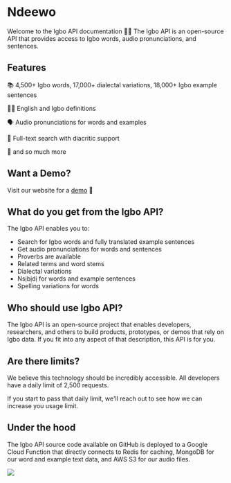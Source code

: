 
# Ndeewo

Welcome to the Igbo API documentation 👋🏾 The Igbo API is an open-source API that provides access to Igbo words, audio pronunciations, and sentences.

## Features 

📚 4,500+ Igbo words, 17,000+ dialectal variations, 18,000+ Igbo example sentences

✍🏾 English and Igbo definitions

🗣 Audio pronunciations for words and examples

🔎 Full-text search with diacritic support

🚀 and so much more

## Want a Demo?

Visit our website for a [demo](https://igboapi.com/#try-it-out) 🧱

## What do you get from the Igbo API?

The Igbo API enables you to:

* Search for Igbo words and fully translated example sentences
* Get audio pronunciations for words and sentences
* Proverbs are available
* Related terms and word stems
* Dialectal variations
* Nsịbịdị for words and example sentences
* Spelling variations for words


## Who should use Igbo API?

The Igbo API is an open-source project that enables developers, researchers, and others 
to build products, prototypes, or demos that rely on Igbo data. If you fit into any aspect 
of that description, this API is for you.

## Are there limits?

We believe this technology should be incredibly accessible. All developers have a daily limit of 
2,500 requests.

If you start to pass that daily limit, we'll reach out to see how we can increase you usage limit.

## Under the hood

The Igbo API source code available on GitHub is deployed to a Google Cloud Function that directly connects to 
Redis for caching, MongoDB for our word and example text data, and AWS S3 for our audio files.

![](./model.png)

